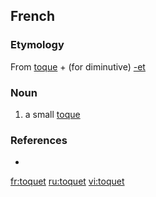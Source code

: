==French==

===Etymology===
From [[toque]] + (for diminutive) [[-et]]

===Noun===
{{fr-noun|m}}

# a small [[toque]]

===References===
* {{R:NPLarousse}}

[[fr:toquet]]
[[ru:toquet]]
[[vi:toquet]]